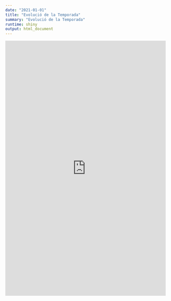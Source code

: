 ```yaml
---
date: "2021-01-01"
title: "Evolució de la Temporada"
summary: "Evolució de la Temporada"
runtime: shiny
output: html_document
---
```


<iframe height="800" width="100%" frameborder="no" src="https://jonathanjkent.shinyapps.io/explora_app/"> </iframe>

